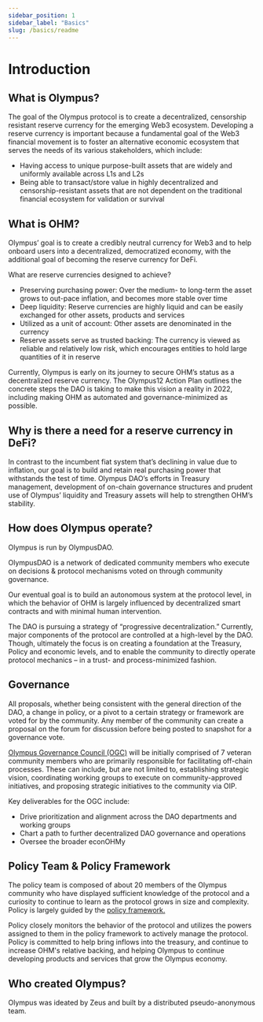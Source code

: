 ```yaml
---
sidebar_position: 1
sidebar_label: "Basics"
slug: /basics/readme
---
```


# Introduction

## What is Olympus?

The goal of the Olympus protocol is to create a decentralized, censorship resistant reserve currency for the emerging Web3 ecosystem. Developing a reserve currency is important because a fundamental goal of the Web3 financial movement is to foster an alternative economic ecosystem that serves the needs of its various stakeholders, which include:

* Having access to unique purpose-built assets that are widely and uniformly available across L1s and L2s
* Being able to transact/store value in highly decentralized and censorship-resistant assets that are not dependent on the traditional financial ecosystem for validation or survival

<YouTube youTubeId="QZOaZ9dd-ms" />

## What is OHM?

Olympus’ goal is to create a credibly neutral currency for Web3 and to help onboard users into a decentralized, democratized economy, with the additional goal of becoming the reserve currency for DeFi.

What are reserve currencies designed to achieve? 

* Preserving purchasing power: Over the medium- to long-term the asset grows to out-pace inflation, and becomes more stable over time
* Deep liquidity: Reserve currencies are highly liquid and can be easily exchanged for other assets, products and services
* Utilized as a unit of account: Other assets are denominated in the currency
* Reserve assets serve as trusted backing: The currency is viewed as reliable and relatively low risk, which encourages entities to hold large quantities of it in reserve

Currently, Olympus is early on its journey to secure OHM’s status as a decentralized reserve currency. The Olympus12 Action Plan outlines the concrete steps the DAO is taking to make this vision a reality in 2022, including making OHM as automated and governance-minimized as possible.

## Why is there a need for a reserve currency in DeFi?

In contrast to the incumbent fiat system that’s declining in value due to inflation, our goal is to build and retain real purchasing power that withstands the test of time. Olympus DAO’s efforts in Treasury management, development of on-chain governance structures and prudent use of Olympus’ liquidity and Treasury assets will help to strengthen OHM’s stability.

## How does Olympus operate?

Olympus is run by OlympusDAO.

OlympusDAO is a network of dedicated community members who execute on decisions & protocol mechanisms voted on through community governance. 

Our eventual goal is to build an autonomous system at the protocol level, in which the behavior of OHM is largely influenced by decentralized smart contracts and with minimal human intervention. 

The DAO is pursuing a strategy of “progressive decentralization.” Currently, major components of the protocol are controlled at a high-level by the DAO. Though, ultimately the focus is on creating a foundation at the Treasury, Policy and economic levels, and to enable the community to directly operate protocol mechanics – in a trust- and process-minimized fashion.  

## Governance

All proposals, whether being consistent with the general direction of the DAO, a change in policy, or a pivot to a certain strategy or framework are voted for by the community. Any member of the community can create a proposal on the forum for discussion before being posted to snapshot for a governance vote.

[Olympus Governance Council (OGC)](https://forum.olympusdao.finance/d/1156-oip-91-olympus-governance-council) will be initially comprised of 7 veteran community members who are primarily responsible for facilitating off-chain processes. These can include, but are not limited to, establishing strategic vision, coordinating working groups to execute on community-approved initiatives, and proposing strategic initiatives to the community via OIP.

Key deliverables for the OGC include:

* Drive prioritization and alignment across the DAO departments and working groups
* Chart a path to further decentralized DAO governance and operations
* Oversee the broader econOHMy

## Policy Team & Policy Framework

The policy team is composed of about 20 members of the Olympus community who have displayed sufficient knowledge of the protocol and a curiosity to continue to learn as the protocol grows in size and complexity. Policy is largely guided by the [policy framework.](https://forum.olympusdao.finance/d/622-oip-56-olympusdao-policy-framework-v2)

Policy closely monitors the behavior of the protocol and utilizes the powers assigned to them in the policy framework to actively manage the protocol. Policy is committed to help bring inflows into the treasury, and continue to increase OHM's relative backing, and helping Olympus to continue developing products and services that grow the Olympus economy.

## Who created Olympus?

Olympus was ideated by Zeus and built by a distributed pseudo-anonymous team.
